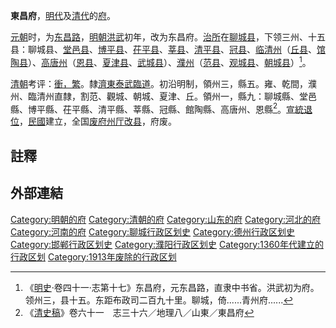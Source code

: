 {{otheruses|subject=中国明清两代在山东设立的行政区|other=中华人民共和国山东省聊城市辖区|东昌府区}}
'''東昌府'''，[[明代|明代]]及[[清代|清代]]的[[府_(行政区划)|府]]。

[[元朝|元朝]]时，为[[东昌路|东昌路]]，[[明朝|明朝]][[洪武|洪武]]初年，改为东昌府。[[治所|治所]]在[[聊城县|聊城县]]，下领三州、十五县：聊城县、[[堂邑县_(隋朝)|堂邑县]]、[[博平县|博平县]]、[[茌平县|茌平县]]、[[莘县|莘县]]、[[清平县|清平县]]、[[冠县|冠县]]、[[臨清州|临清州]]（[[丘县|丘县]]、[[馆陶县|馆陶县]]）、[[高唐州|高唐州]]（[[恩县|恩县]]、[[夏津县|夏津县]]、[[武城县|武城县]]）、[[濮州|濮州]]（[[范县|范县]]、[[观城县|观城县]]、[[朝城县|朝城县]]）<ref>《[[明史|明史]]·卷四十一·志第十七》东昌府，元东昌路，直隶中书省。洪武初为府。领州三，县十五。东距布政司二百九十里。聊城，倚......青州府......</ref>。

[[清朝|清朝]]考评：[[衝繁疲難|衝，繁]]。隸[[濟東泰武臨道|濟東泰武臨道]]。初沿明制，領州三，縣五。雍、乾間，濮州、臨清州直隸，割范、觀城、朝城、夏津、丘。領州一，縣九：聊城縣、堂邑縣、博平縣、茌平縣、清平縣、莘縣、冠縣、館陶縣、高唐州、恩縣<ref>《[[清史稿|清史稿]]》卷六十一　志三十六／地理八／山東／東昌府</ref>。[[宣統退位|宣統退位]]，[[中華民國|民國]]建立，全国[[废府州厅改县|废府州厅改县]]，府废。

==註釋==
{{Reflist}}

==外部連結==
{{Wikisource further reading}}

{{明朝行政区划|nocat}}
{{清朝山東省行政區劃|nocat}}
{{山东省历史二级政区|nocat}}
{{山东行政区划小作品}}
[[Category:明朝的府|Category:明朝的府]]
[[Category:清朝的府|Category:清朝的府]]
[[Category:山东的府|Category:山东的府]]
[[Category:河北的府|Category:河北的府]]
[[Category:河南的府|Category:河南的府]]
[[Category:聊城行政区划史|Category:聊城行政区划史]]
[[Category:德州行政区划史|Category:德州行政区划史]]
[[Category:邯郸行政区划史|Category:邯郸行政区划史]]
[[Category:濮阳行政区划史|Category:濮阳行政区划史]]
[[Category:1360年代建立的行政区划|Category:1360年代建立的行政区划]]
[[Category:1913年废除的行政区划|Category:1913年废除的行政区划]]